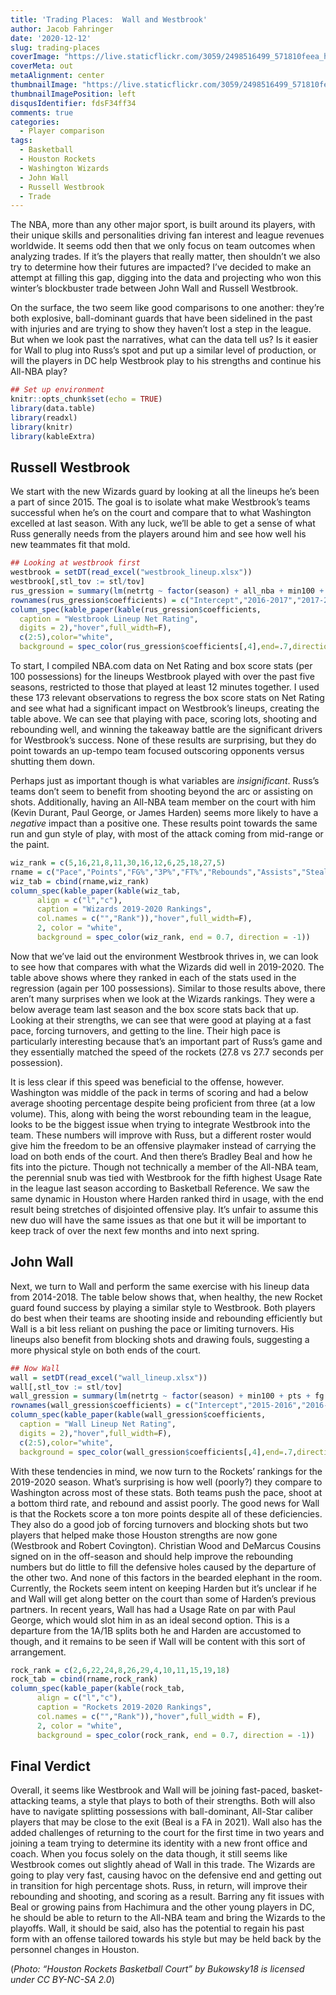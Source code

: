 ```yaml
---
title: 'Trading Places:  Wall and Westbrook'
author: Jacob Fahringer
date: '2020-12-12'
slug: trading-places
coverImage: "https://live.staticflickr.com/3059/2498516499_571810feea_h.jpg"
coverMeta: out
metaAlignment: center
thumbnailImage: "https://live.staticflickr.com/3059/2498516499_571810feea_h.jpg"
thumbnailImagePosition: left
disqusIdentifier: fdsF34ff34
comments: true
categories:
  - Player comparison
tags:
  - Basketball
  - Houston Rockets
  - Washington Wizards
  - John Wall
  - Russell Westbrook
  - Trade
---
```


The NBA, more than any other major sport, is built around its players, with their unique skills and personalities driving fan interest and league revenues worldwide. It seems odd then that we only focus on team outcomes when analyzing trades. If it's the players that really matter, then shouldn't we also try to determine how their futures are impacted? I've decided to make an attempt at filling this gap, digging into the data and projecting who won this winter's blockbuster trade between John Wall and Russell Westbrook.  

On the surface, the two seem like good comparisons to one another: they're both explosive, ball-dominant guards that have been sidelined in the past with injuries and are trying to show they haven't lost a step in the league. But when we look past the narratives, what can the data tell us? Is it easier for Wall to plug into Russ's spot and put up a similar level of production, or will the players in DC help Westbrook play to his strengths and continue his All-NBA play?

```r
## Set up environment
knitr::opts_chunk$set(echo = TRUE)
library(data.table)
library(readxl)
library(knitr)
library(kableExtra)
```

## Russell Westbrook

We start with the new Wizards guard by looking at all the lineups he's been a part of since 2015. The goal is to isolate what make Westbrook's teams successful when he's on the court and compare that to what Washington excelled at last season. With any luck, we'll be able to get a sense of what Russ generally needs from the players around him and see how well his new teammates fit that mold.

```r
## Looking at westbrook first
westbrook = setDT(read_excel("westbrook_lineup.xlsx"))
westbrook[,stl_tov := stl/tov]
rus_gression = summary(lm(netrtg ~ factor(season) + all_nba + min100 + pts + fg + p3 + ft + reb100 + ast100 + stl + tov + blk + blka + pf + pfd, data = westbrook[westbrook == 1,]))
rownames(rus_gression$coefficients) = c("Intercept","2016-2017","2017-2018","2018-2019","2019-2020","All-NBA Teammate","Pace","Points","FG%","3P%","FT%","Rebounds","Assists","Steals","Turnovers","Blocks","Blocks Against","Personal Fouls","Personal Fouls Drawn")
column_spec(kable_paper(kable(rus_gression$coefficients,
  caption = "Westbrook Lineup Net Rating",
  digits = 2),"hover",full_width=F),
  c(2:5),color="white",
  background = spec_color(rus_gression$coefficients[,4],end=.7,direction = -1))
```

To start, I compiled NBA.com data on Net Rating and box score stats (per 100 possessions) for the lineups Westbrook played with over the past five seasons, restricted to those that played at least 12 minutes together. I used these 173 relevant observations to regress the box score stats on Net Rating and see what had a significant impact on Westbrook's lineups, creating the table above. We can see that playing with pace, scoring lots, shooting and rebounding well, and winning the takeaway battle are the significant drivers for Westbrook's success. None of these results are surprising, but they do point towards an up-tempo team focused outscoring opponents versus shutting them down.  

Perhaps just as important though is what variables are *insignificant*. Russ's teams don't seem to benefit from shooting beyond the arc or assisting on shots. Additionally, having an All-NBA team member on the court with him (Kevin Durant, Paul George, or James Harden) seems more likely to have a *negative* impact than a positive one. These results point towards the same run and gun style of play, with most of the attack coming from mid-range or the paint.  

```r
wiz_rank = c(5,16,21,8,11,30,16,12,6,25,18,27,5)
rname = c("Pace","Points","FG%","3P%","FT%","Rebounds","Assists","Steals","Turnovers","Blocks","Blocks Against","Personal Fouls","Personal Fouls Drawn")
wiz_tab = cbind(rname,wiz_rank)
column_spec(kable_paper(kable(wiz_tab,
      align = c("l","c"),
      caption = "Wizards 2019-2020 Rankings",
      col.names = c("","Rank")),"hover",full_width=F),
      2, color = "white",
      background = spec_color(wiz_rank, end = 0.7, direction = -1))
```

Now that we've laid out the environment Westbrook thrives in, we can look to see how that compares with what the Wizards did well in 2019-2020. The table above shows where they ranked in each of the stats used in the regression (again per 100 possessions). Similar to those results above, there aren't many surprises when we look at the Wizards rankings. They were a below average team last season and the box score stats back that up. Looking at their strengths, we can see that were good at playing at a fast pace, forcing turnovers, and getting to the line. Their high pace is particularly interesting because that's an important part of Russ's game and they essentially matched the speed of the rockets (27.8 vs 27.7 seconds per possession). 

It is less clear if this speed was beneficial to the offense, however. Washington was middle of the pack in terms of scoring and had a below average shooting percentage despite being proficient from three (at a low volume). This, along with being the worst rebounding team in the league, looks to be the biggest issue when trying to integrate Westbrook into the team. These numbers will improve with Russ, but a different roster would give him the freedom to be an offensive playmaker instead of carrying the load on both ends of the court. And then there's Bradley Beal and how he fits into the picture. Though not technically a member of the All-NBA team, the perennial snub was tied with Westbrook for the fifth highest Usage Rate in the league last season according to Basketball Reference. We saw the same dynamic in Houston where Harden ranked third in usage, with the end result being stretches of disjointed offensive play. It's unfair to assume this new duo will have the same issues as that one but it will be important to keep track of over the next few months and into next spring.

## John Wall

Next, we turn to Wall and perform the same exercise with his lineup data from 2014-2018. The table below shows that, when healthy, the new Rocket guard found success by playing a similar style to Westbrook. Both players do best when their teams are shooting inside and rebounding efficiently but Wall is a bit less reliant on pushing the pace or limiting turnovers. His lineups also benefit from blocking shots and drawing fouls, suggesting a more physical style on both ends of the court.

```r
## Now Wall
wall = setDT(read_excel("wall_lineup.xlsx"))
wall[,stl_tov := stl/tov]
wall_gression = summary(lm(netrtg ~ factor(season) + min100 + pts + fg + p3 + ft + reb100 + ast100 + stl + tov + blk + blka + pf + pfd, data = wall))
rownames(wall_gression$coefficients) = c("Intercept","2015-2016","2016-2017","2017-2018","2018-2019","Pace","Points","FG%","3P%","FT%","Rebounds","Assists","Steals","Turnovers","Blocks","Blocks Against","Personal Fouls","Personal Fouls Drawn")
column_spec(kable_paper(kable(wall_gression$coefficients,
  caption = "Wall Lineup Net Rating",
  digits = 2),"hover",full_width=F),
  c(2:5),color="white",
  background = spec_color(wall_gression$coefficients[,4],end=.7,direction = -1))
```

With these tendencies in mind, we now turn to the Rockets' rankings for the 2019-2020 season. What's surprising is how well (poorly?) they compare to Washington across most of these stats. Both teams push the pace, shoot at a bottom third rate, and rebound and assist poorly. The good news for Wall is that the Rockets score a ton more points despite all of these deficiencies. They also do a good job of forcing turnovers and blocking shots but two players that helped make those Houston strengths are now gone (Westbrook and Robert Covington). Christian Wood and DeMarcus Cousins signed on in the off-season and should help improve the rebounding numbers but do little to fill the defensive holes caused by the departure of the other two. And none of this factors in the bearded elephant in the room. Currently, the Rockets seem intent on keeping Harden but it's unclear if he and Wall will get along better on the court than some of Harden's previous partners. In recent years, Wall has had a Usage Rate on par with Paul George, which would slot him in as an ideal second option. This is a departure from the 1A/1B splits both he and Harden are accustomed to though, and it remains to be seen if Wall will be content with this sort of arrangement.  

```r
rock_rank = c(2,6,22,24,8,26,29,4,10,11,15,19,18)
rock_tab = cbind(rname,rock_rank)
column_spec(kable_paper(kable(rock_tab,
      align = c("l","c"),
      caption = "Rockets 2019-2020 Rankings",
      col.names = c("","Rank")),"hover",full_width = F),
      2, color = "white",
      background = spec_color(rock_rank, end = 0.7, direction = -1))
```

## Final Verdict

Overall, it seems like Westbrook and Wall will be joining fast-paced, basket-attacking teams, a style that plays to both of their strengths. Both will also have to navigate splitting possessions with ball-dominant, All-Star caliber players that may be close to the exit (Beal is a FA in 2021). Wall also has the added challenges of returning to the court for the first time in two years and joining a team trying to determine its identity with a new front office and coach. When you focus solely on the data though, it still seems like Westbrook comes out slightly ahead of Wall in this trade. The Wizards are going to play very fast, causing havoc on the defensive end and getting out in transition for high percentage shots. Russ, in return, will improve their rebounding and shooting, and scoring as a result. Barring any fit issues with Beal or growing pains from Hachimura and the other young players in DC, he should be able to return to the All-NBA team and bring the Wizards to the playoffs. Wall, it should be said, also has the potential to regain his past form with an offense tailored towards his style but may be held back by the personnel changes in Houston.

(*Photo: "Houston Rockets Basketball Court" by Bukowsky18 is licensed under CC BY-NC-SA 2.0*)